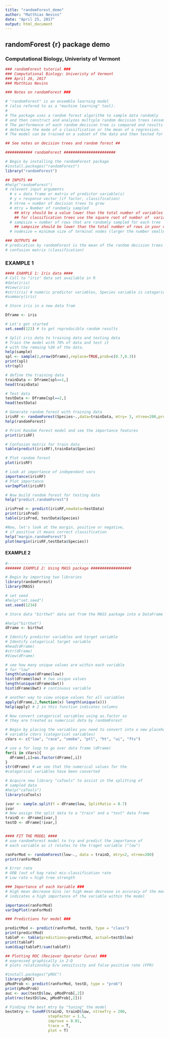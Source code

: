 ```yaml
---
title: "randomForest_demo"
author: "Matthias Nevins"
date: "April 25, 2017"
output: html_document
---
```

## randomForest {r} package demo
### Computational Biology, Univeristy of Vermont

```r
### randomForest tutorial ###
### Computational Biology: Univeristy of Vermont 
### April 26, 2017
### Matthias Nevins 

### Notes on randomForest ###

# "randomForest" is an ensemble learning model
# (also refered to as a "machine learning" tool). 
# 
# The package uses a random forest algorithm to sample data randomly 
# and then construct and analyzes multiple random decision trees (ensemble). 
# The performance of each random decision tree is compared and results are used to
# determine the mode of a classification or the mean of a regression. 
# The model can be trained on a subset of the data and then tested for accuracy. 

## See notes on decision trees and random forest ## 
```

```r
############ randomForest #######################

# Begin by installing the randomForest package
#install.packages("randomForest")
library("randomForest")

## INPUTS ## 
#help("randomForest")
# relevent input arguments 
  # x = data frame or matrix of predictor variable(s)
  # y = response vector (if factor, classification)
  # ntree = number of decision trees to grow 
  # mtry = Number of randomly sampled 
    ## mtry should be a value lower than the total number of variables
    ## for classification trees use the square root of number of  variables
  # sampsize = number of rows that are randomly sampled for each tree 
    ## sampsize should be lower than the total number of rows in your data set
  # nodesize = minimum size of terminal nodes (larger the number smaller the tree)

### OUTPUTS ##
# predication by randomForest is the mean of the random decision trees
# confusion matrix (classification) 
```
### EXAMPLE 1 

```r
#### EXAMPLE 1: Iris data ####
# Call to "iris" data set available in R 
#data(iris) 
#View(iris) 
#str(iris) # numeric predictor variables, Species variable is catagorical
#summary(iris)

# Store iris in a new data fram 

Dframe <- iris

# Let's get started 
set.seed(123) # to get reproducible random results

# Split iris data to training data and testing data
# Train the model with 70% of data and test it 
# with the remaing %30 of the data. 
help(sample)
spl <- sample(2,nrow(Dframe),replace=TRUE,prob=c(0.7,0.3)) 
print(spl)
str(spl)

# define the training data 
trainData <- Dframe[spl==1,]
head(trainData)

# Test data 
testData <- Dframe[spl==2,]
head(testData)

# Generate random forest with training data 
irisRF <- randomForest(Species~.,data=trainData, mtry= 3, ntree=200,proximity=TRUE) 
help(randomForest)

# Print Random Forest model and see the importance features
print(irisRF)

# Confusion matrix for train data
table(predict(irisRF),trainData$Species) 

# Plot random forest 
plot(irisRF)

# Look at importance of independant vars
importance(irisRF)
# Plot importance 
varImpPlot(irisRF)

# Now build random forest for testing data
help("predict.randomForest")

irisPred <- predict(irisRF,newdata=testData)
print(irisPred)
table(irisPred, testData$Species)

#Now, let's look at the margin, positive or negative,
# if positive it means correct classification
help("margin.randomForest")
plot(margin(irisRF,testData$Species))

```

#### EXAMPLE 2

```r
#------------------------------------------------------
####### EXAMPLE 2: Using MASS package ##################

# Begin by importing two libraries 
library(randomForest)
library(MASS)

# set seed 
#help("set.seed")
set.seed(1234)

# Store data "birthwt" data set from the MASS package into a DataFrame 

#help("birthwt")
dFrame <- birthwt

# Identify predictor variables and target variable
# Identify catagorical target variable 
#head(dFrame)
#str(dFrame)
#View(dFrame)

# see how many unique values are within each variable 
# for "low"
length(unique(dFrame$low))
hist(dFrame$low) # two unique values 
length(unique(dFrame$bwt))
hist(dFrame$bwt) # continuous variable 

# another way to view unique values for all variables
apply(dFrame,2,function(x) length(unique(x))) 
help(apply) # 2 in this function indicates columns

# Now convert catagorical variables using as.factor so 
# they are treated as numerical data by randomForest

# Begin by placing the variables you need to convert into a new placehoder 
# variable cVars (catagorical variables)
cVars <- c("low", "race", "smoke", "ptl", "ht", "ui", "ftv")

# use a for loop to go over data frame (dFrame) 
for(i in cVars){
  dFrame[,i]=as.factor(dFrame[,i])
}
str(dFrame) # we see that the numerical values for the 
#catagorical variables have been converted

# Acquire new library "caTools" to assist in the splitting of 
# sampled data
#help("caTools")
library(caTools)

ivar <- sample.split(Y = dFrame$low, SplitRatio = 0.7) 
ivar
# Now assign the split data to a "train" and a "test" data frame
trainD <- dFrame[ivar,]
testD <- dFrame[!ivar,]


#### FIT THE MODEL ####
# use randomForest model to try and predict the importance of 
# each variable as it relates to the traget variable ("low")

ranForMod <- randomForest(low~., data = trainD, mtry=2, ntree=200)
print(ranForMod)

# Error rate 
# OOB (out of bag rate) mis-classification rate 
# Low rate = high tree strength

### Importance of each Variable ###
# High mean decrease Gini (or high mean decrease in accuracy of the model)
# indicates a high importance of the variable within the model 

importance(ranForMod)
varImpPlot(ranForMod)

### Predictions for model ### 

predictMod <- predict(ranForMod, testD, type = "class")
print(predictMod)
tableP <- table(predictions=predictMod, actual=testD$low)
print(tableP)
sum(diag(tableP)/sum(tableP))

## Plotting ROC (Reciever Operator Curve) ###
# expressed graphically in 2-D
# plots relationship b/w sensitivity and false positive rate (FPR)

#install.packages("pROC")
library(pROC)
pModProb <- predict(ranForMod, testD, type = "prob")
print(pModProb)
auc <- auc(testD$low, pModProb[,2])
plot(roc(testD$low, pModProb[,2]))

# Finding the best mtry by "tuning" the model
bestmtry <- tuneRF(trainD, trainD$low, ntreeTry = 200, 
                   stepFactor = 1.5, 
                   improve = 0.01, 
                   trace = T, 
                   plot = T)


```